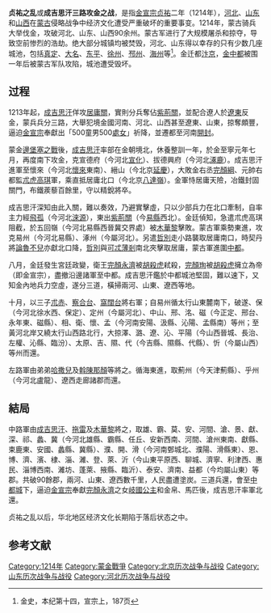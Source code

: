 {{Campaignbox 蒙金战争}}
'''贞祐之乱'''或'''成吉思汗三路攻金之战'''，是指[[金宣宗|金宣宗]][[贞祐_(金朝)|贞祐]]二年（1214年），[[河北|河北]]、[[山东|山东]]和[[山西|山西]]在[[蒙古帝國|蒙古]]侵略战争中经济文化遭受严重破坏的重要事变。1214年，蒙古骑兵大举伐金，攻破河北、山东、山西90余州。蒙古军进行了大规模屠杀和掠夺，导致空前惨烈的浩劫。绝大部分城镇均被焚毁，河北、山东得以幸存的只有少数几座城池，包括[[真定府|真定]]、[[大名府|大名]]、[[东平府_(北宋)|东平]]、[[徐州_(三国至明朝)|徐州]]、[[邳州_(古代)|邳州]]、[[海州_(唐朝)|海州]]等<ref>金史，本纪第十四，宣宗上，187页</ref>。金迁都[[汴京|汴京]]，[[金中都|金中都]]被围一年后被蒙古军队攻陷，城池遭受毁坏。

==过程==
1213年起，[[成吉思汗|成吉思汗]]佯攻[[居庸關|居庸關]]，實則分兵奪佔[[紫荊關|紫荊關]]，並配合遼人於[[遼東|遼東]]反金，蒙兵兵分三路，大舉犯境金國河南、河北、山西甚至遼東、山東，掠奪頗豐，逼迫[[金宣宗|金宣宗]]奉獻出「500童男500[[處女|處女]]」祈降，並遷都至河南[[開封|開封]]。

蒙金[[邊堡塞之戰|邊堡塞之戰]]後，[[成吉思汗|成吉思汗]]率部在金朝境北，休養整訓一年，於金至寧元年七月，再度南下攻金，克宣德府（今河北[[宣化区|宣化]]）、拔德興府（今河北[[涿鹿县|涿鹿]]）。成吉思汗進軍至懷來（今河北[[怀来县|懷來]]東南）、縉山（今北京[[延庆区|延慶]]），大敗金右丞[[完顏綱|完顏綱]]、元帥右都監[[朮虎高琪|朮虎高琪]]軍，乘直抵居庸北口（今北京[[八達嶺|八達嶺]]）。金軍恃居庸天險，冶鐵封固關門，布鐵蒺藜百餘里，守以精銳將卒。

成吉思汗深知由此入關，難以奏效，乃避實擊虛，只以少部兵力在北口牽制，自率主力經[[飛孤|飛孤]]（今河北[[涞源县|淶源]]），東出[[紫荊關|紫荊關]]（今[[易县|易縣]]西北）。金廷偵知，急遣朮虎高琪阻截，於五回嶺（今河北易縣西晉冀交界處）被[[木華黎|木華黎]]擊敗。蒙古軍乘勢東進，攻克易州（今河北易縣）、涿州（今屬河北）。另遣[[哲別|哲別]]走小路襲取居庸南口，時契丹將[[論魯不兒|論魯不兒]]亦獻北口降，[[哲別|哲別]]與[[可忒薄剎|可忒薄剎]]南北夾擊取居庸，蒙古軍進圍[[金中都|中都]]。

八月，金廷發生宮廷政變，衛王[[完顏永濟|完顏永濟]]被[[紇石烈執中|胡殺虎]]弒殺，[[完顏珣|完顏珣]]被[[紇石烈執中|胡殺虎]]擁立為帝（即金宣宗），盡撤沿邊諸軍至中都。成吉思汗鑑於中都城池堅固，難以速下，又知金內地兵力空虛，遂分三道，橫掃兩河、山東、遼西等地。

十月，以三子[[朮赤|朮赤]]、[[察合台|察合台]]、[[窩闊台|窩闊台]]將右軍；自易州循太行山東麓南下，破遂、保（今河北徐水西、保定）、定州（今屬河北）、中山、邢、洺、磁（今正定、邢台、永年東、磁縣）、相、衛、懷、孟（今河南安陽、汲縣、沁陽、孟縣南）等州；至黃河北岸又繞太行山西路北行，大掠澤、潞、遼、沁、平陽（今山西晉城、長治、左權、沁縣、臨汾）、太原、吉、隰、代（今吉縣、隰縣、代縣）、忻（今屬山西）等州而還。

左路軍由弟弟[[拙赤合撒儿|哈撒兒]]及[[斡陳那顏|斡陳那顏]]等將之。循海東進，取薊州（今天津薊縣）、乎州（今河北盧龍）、遼西走廊諸郡而還。

==結局==
中路軍由[[成吉思汗|成吉思汗]]、[[拖雷|拖雷]]及[[木華黎|木華黎]]將之，取雄、霸、莫、安、河間、滄、景、獻、深、祁、蠡、冀（今河北雄縣、霸縣、任丘、安新西南、河間、滄州東南、獻縣、束鹿東、安國、蠡縣、冀縣）、濮、開、滑（今河南鄄城北、濮陽、滑縣東）、恩、博、濟、濱、棣、淄、濰、登、萊、沂（今山東平原西、聊城、濟寧、利津西、惠民、淄博西南、濰坊、蓬萊、掖縣、臨沂）、泰安、濟南、益都（今均屬山東）等郡。共破90餘郡，兩河、山東、遼西數千里，人民盡遭塗炭。三道兵還，會至[[金中都|中都城]]下，逼迫[[金宣宗|金宣宗]]奉獻[[完顏永濟|完顏永濟]]之女[[岐國公主|岐國公主]]和金帛、馬匹後，成吉思汗率軍北還。

贞祐之乱以后，华北地区经济文化长期陷于落后状态之中。

==参考文献==
{{Reflist|2}}

[[Category:1214年|Category:1214年]]
[[Category:蒙金戰爭|Category:蒙金戰爭]]
[[Category:北京历次战争与战役|Category:北京历次战争与战役]]
[[Category:山东历次战争与战役|Category:山东历次战争与战役]]
[[Category:河北历次战争与战役|Category:河北历次战争与战役]]
